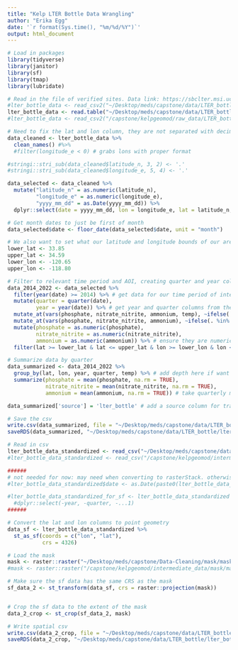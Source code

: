 ```yaml
---
title: "Kelp LTER Bottle Data Wrangling"
author: "Erika Egg"
date: '`r format(Sys.time(), "%m/%d/%Y")`'
output: html_document
---
```


```r
# Load in packages
library(tidyverse)
library(janitor)
library(sf)
library(tmap)
library(lubridate)
```


```r
# Read in the file of verified sites. Data link: https://sbclter.msi.ucsb.edu/data/catalog/package/?package=knb-lter-sbc.10
#lter_bottle_data <- read_csv2("~/Desktop/meds/capstone/data/LTER_bottle/LTER_monthly_bottledata_20220930.txt")
lter_bottle_data <- read.table("~/Desktop/meds/capstone/data/LTER_bottle/LTER_monthly_bottledata_20220930.txt", sep = ";", header = TRUE)
#lter_bottle_data <- read_csv2("/capstone/kelpgeomod/raw_data/LTER_bottle/LTER_monthly_bottledata_20220930.txt")
```

```r
# Need to fix the lat and lon column, they are not separated with decimal or anything, from the website they are in decimal degrees. Lat is two digits before the decimal and lon is three. 
data_cleaned <- lter_bottle_data %>% 
  clean_names() #%>% 
  #filter(longitude_e < 0) # grabs lons with proper format

#stringi::stri_sub(data_cleaned$latitude_n, 3, 2) <- '.' 
#stringi::stri_sub(data_cleaned$longitude_e, 5, 4) <- '.'

data_selected <- data_cleaned %>%
  mutate("latitude_n" = as.numeric(latitude_n),
         "longitude_e" = as.numeric(longitude_e),
         "yyyy_mm_dd" = as.Date(yyyy_mm_dd)) %>%
  dplyr::select(date = yyyy_mm_dd, lon = longitude_e, lat = latitude_n, depth = target_depth_m, phosphate = po4_umol_l, nitrate_nitrite = no2_no3_umol_l, ammonium = ammonia_umol_l, temp = ta_pco2_temperature_deg_c)

# Get month dates to just be first of month
data_selected$date <- floor_date(data_selected$date, unit = "month")

# We also want to set what our latitude and longitude bounds of our area of interest are.
lower_lat <- 33.85
upper_lat <- 34.59
lower_lon <- -120.65
upper_lon <- -118.80

# Filter to relevant time period and AOI, creating quarter and year columns and standardizing missing values
data_2014_2022 <- data_selected %>%
  filter(year(date) >= 2014) %>% # get data for our time period of interest
  mutate(quarter = quarter(date),
         year = year(date)) %>% # get year and quarter columns from the date
  mutate_at(vars(phosphate, nitrate_nitrite, ammonium, temp), ~ifelse(. %in% "99999", NA, .)) %>% # change 99999 missing value code to NA
  mutate_at(vars(phosphate, nitrate_nitrite, ammonium), ~ifelse(. %in% "BDL", 0, .)) %>% # change BDL missing value code to 0
  mutate(phosphate = as.numeric(phosphate),
         nitrate_nitrite = as.numeric(nitrate_nitrite),
         ammonium = as.numeric(ammonium)) %>% # ensure they are numeric for later means
  filter(lat >= lower_lat & lat <= upper_lat & lon >= lower_lon & lon <= upper_lon) # filter to our area of interest

# Summarize data by quarter
data_summarized <- data_2014_2022 %>%
  group_by(lat, lon, year, quarter, temp) %>% # add depth here if want to keep depth as a dividing factor
  summarize(phosphate = mean(phosphate, na.rm = TRUE),
            nitrate_nitrite = mean(nitrate_nitrite, na.rm = TRUE),
            ammonium = mean(ammonium, na.rm = TRUE)) # take quarterly means of monthly data

data_summarized['source'] = 'lter_bottle' # add a source column for tracking when combining with other nutrient data

# Save the csv
write.csv(data_summarized, file = "~/Desktop/meds/capstone/data/LTER_bottle/lter_bottle_new_coords_2014_2022.csv", row.names = FALSE)
saveRDS(data_summarized, "~/Desktop/meds/capstone/data/LTER_bottle/lter_bottle_new_coords_2014_2022.RDS")
```


```r
# Read in csv
lter_bottle_data_standardized <- read_csv("~/Desktop/meds/capstone/data/LTER_bottle/lter_bottle_new_coords_2014_2022.csv")
#lter_bottle_data_standardized <- read_csv("/capstone/kelpgeomod/intermediate_data/lter_bottle_nutrients/lter_bottle_new_coords_2014_2022.csv")

######
# not needed for now: may need when converting to rasterStack. otherwise can delete
#lter_bottle_data_standardized$date <- as.Date(paste0(lter_bottle_data_standardized$year, "-", as.character((lter_bottle_data_standardized$quarter-1)*3+1), "-01"))

#lter_bottle_data_standardized_for_sf <- lter_bottle_data_standardized %>%
  #dplyr::select(-year, -quarter, -...1)
######

# Convert the lat and lon columns to point geometry
data_sf <- lter_bottle_data_standardized %>% 
  st_as_sf(coords = c("lon", "lat"), 
           crs = 4326) 
```

```r
# Load the mask
mask <- raster::raster("~/Desktop/meds/capstone/Data-Cleaning/mask/mask_rast.tif")
#mask <- raster::raster("/capstone/kelpgeomod/intermediate_data/mask/mask_rast.tif")

# Make sure the sf data has the same CRS as the mask
sf_data_2 <- st_transform(data_sf, crs = raster::projection(mask))


# Crop the sf data to the extent of the mask
data_2_crop <- st_crop(sf_data_2, mask)

# Write spatial csv
write.csv(data_2_crop, file = "~/Desktop/meds/capstone/data/LTER_bottle/lter_bottle_new_coords_2014_2022_geom.csv")
saveRDS(data_2_crop, "~/Desktop/meds/capstone/data/LTER_bottle/lter_bottle_new_coords_2014_2022_geom.RDS")
```


